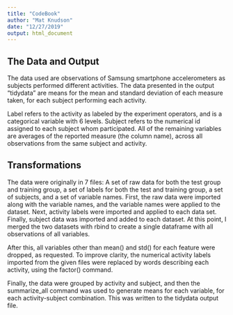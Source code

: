 ```yaml
---
title: "CodeBook"
author: "Mat Knudson"
date: "12/27/2019"
output: html_document
---
```


## The Data and Output

The data used are observations of Samsung smartphone accelerometers as subjects performed different activities. The data presented in the output "tidydata" are means for the mean and standard deviation of each measure taken, for each subject performing each activity.

Label refers to the activity as labeled by the experiment operators, and is a categorical variable with 6 levels. Subject refers to the numerical id assigned to each subject whom participated. All of the remaining variables are averages of the reported measure (the column name), across all observations from the same subject and activity.

## Transformations

The data were originally in 7 files: A set of raw data for both the test group and training group, a set of labels for both the test and training group, a set of subjects, and a set of variable names. First, the raw data were imported along with the variable names, and the variable names were applied to the dataset. Next, activity labels were imported and applied to each data set. Finally, subject data was imported and added to each dataset. At this point, I merged the two datasets with rbind to create a single dataframe with all observations of all variables.

After this, all variables other than mean() and std() for each feature were dropped, as requested. To improve clarity, the numerical activity labels imported from the given files were replaced by words describing each activity, using the factor() command.

Finally, the data were grouped by activity and subject, and then the summarize_all command was used to generate means for each variable, for each activity-subject combination. This was written to the tidydata output file.
